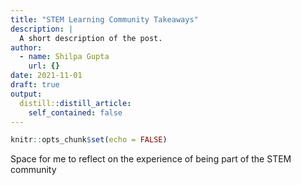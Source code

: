 ```yaml
---
title: "STEM Learning Community Takeaways"
description: |
  A short description of the post.
author:
  - name: Shilpa Gupta
    url: {}
date: 2021-11-01
draft: true
output:
  distill::distill_article:
    self_contained: false
---
```



```r
knitr::opts_chunk$set(echo = FALSE)
```
Space for me to reflect on the experience of being part of the STEM community
